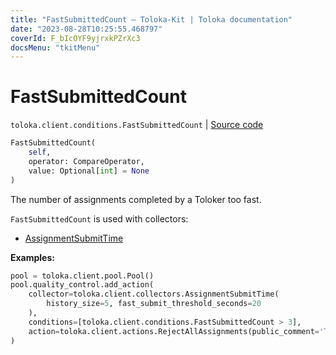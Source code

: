 ```yaml
---
title: "FastSubmittedCount — Toloka-Kit | Toloka documentation"
date: "2023-08-28T10:25:55.468797"
coverId: F_bIcOYF9yjrxkPZrXc3
docsMenu: "tkitMenu"
---
```


# FastSubmittedCount

`toloka.client.conditions.FastSubmittedCount` | [Source code](https://github.com/Toloka/toloka-kit/blob/v1.2.1/src/client/conditions.py#L234)

```python
FastSubmittedCount(
    self,
    operator: CompareOperator,
    value: Optional[int] = None
)
```

The number of assignments completed by a Toloker too fast.

`FastSubmittedCount` is used with collectors:
- [AssignmentSubmitTime](/docs/toloka-kit/reference/toloka.client.collectors.AssignmentSubmitTime)

**Examples:**

```python
pool = toloka.client.pool.Pool()
pool.quality_control.add_action(
    collector=toloka.client.collectors.AssignmentSubmitTime(
        history_size=5, fast_submit_threshold_seconds=20
    ),
    conditions=[toloka.client.conditions.FastSubmittedCount > 3],
    action=toloka.client.actions.RejectAllAssignments(public_comment='Too fast responses.')
)
```